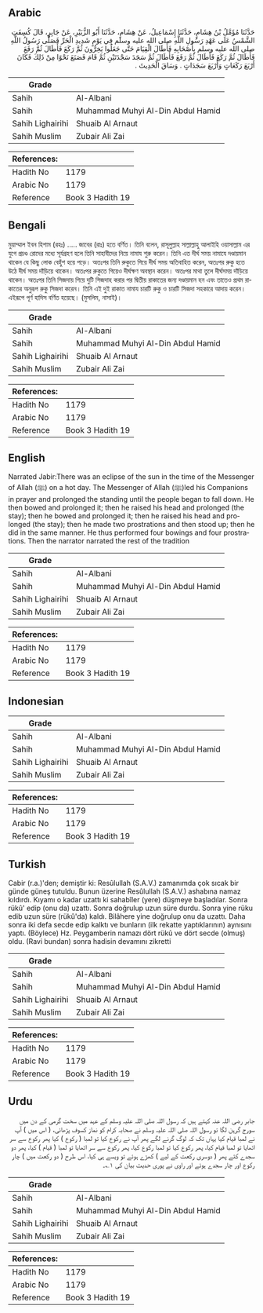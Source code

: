 ## Arabic


<div dir="rtl" lang="ar" style={{fontSize:'larger',backgroundColor:'#f8f9fa',padding:20}}>
حَدَّثَنَا مُؤَمَّلُ بْنُ هِشَامٍ، حَدَّثَنَا إِسْمَاعِيلُ، عَنْ هِشَامٍ، حَدَّثَنَا أَبُو الزُّبَيْرِ، عَنْ جَابِرٍ، قَالَ كُسِفَتِ الشَّمْسُ عَلَى عَهْدِ رَسُولِ اللَّهِ صلى الله عليه وسلم فِي يَوْمٍ شَدِيدِ الْحَرِّ فَصَلَّى رَسُولُ اللَّهِ صلى الله عليه وسلم بِأَصْحَابِهِ فَأَطَالَ الْقِيَامَ حَتَّى جَعَلُوا يَخِرُّونَ ثُمَّ رَكَعَ فَأَطَالَ ثُمَّ رَفَعَ فَأَطَالَ ثُمَّ رَكَعَ فَأَطَالَ ثُمَّ رَفَعَ فَأَطَالَ ثُمَّ سَجَدَ سَجْدَتَيْنِ ثُمَّ قَامَ فَصَنَعَ نَحْوًا مِنْ ذَلِكَ فَكَانَ أَرْبَعَ رَكَعَاتٍ وَأَرْبَعَ سَجَدَاتٍ ‏.‏ وَسَاقَ الْحَدِيثَ ‏.‏
</div>
<div style={{backgroundColor:'#f8f9fa',padding:20, marginBottom: 10}}><table> <thead> <tr> <th>Grade</th> <th></th> </tr> </thead> <tbody> <tr><td>Sahih</td><td>Al-Albani</td></tr><tr><td>Sahih</td><td>Muhammad Muhyi Al-Din Abdul Hamid</td></tr><tr><td>Sahih Lighairihi</td><td>Shuaib Al Arnaut</td></tr><tr><td>Sahih Muslim</td><td>Zubair Ali Zai</td></tr></tbody></table><table> <thead> <tr> <th>References:</th> <th></th> </tr> </thead> <tbody><tr><td>Hadith No</td><td>1179</td></tr><tr><td>Arabic No</td><td>1179</td></tr><tr><td>Reference</td><td>Book 3 Hadith 19</td></tr></tbody></table></div>

## Bengali


<div dir="ltr" lang="bn" style={{fontSize:'larger',backgroundColor:'#f8f9fa',padding:20}}>
মুয়াম্মাল ইবন হিশাম (রহঃ) ..... জাবের (রাঃ) হতে বর্ণিত। তিনি বলেন, রাসূলুল্লাহ সাল্লাল্লাহু আলাইহি ওয়াসাল্লাম এর যুগে প্রচণ্ড রোদের মধ্যে সূর্যগ্রহণ হলে তিনি সাহাবীদের নিয়ে নামায শুরু করেন। তিনি এত দীর্ঘ সময় নামাযে দণ্ডায়মান থাকেন যে কিছু লোক বেহুঁশ হয়ে পড়ে। অতঃপর তিনি রুকুতে গিয়ে দীর্ঘ সময় অতিবাহিত করেন, অতঃপর রুকু হতে উঠে দীর্ঘ সময় দাঁড়িয়ে থাকেন। অতঃপর রুকুতে গিয়েও দীর্ঘক্ষণ অবস্থান করেন। অতঃপর মাথা তুলে দীর্ঘসময় দাঁড়িয়ে থাকেন। অতঃপর তিনি সিজদায় গিয়ে দুটি সিজদাহ করার পর দ্বিতীয় রাকাতের জন্য দণ্ডায়মান হন এবং তাতেও প্রথম রাকাতের অনুরূপ রুকু সিজদা করেন। তিনি এই দুই রাকাত নামায চারটি রুকু ও চারটি সিজদা সহকারে আদায় করেন। এইরূপে পূর্ণ হাদিস বর্ণিত হয়েছে। (মুসলিম, নাসাই)।
</div>
<div style={{backgroundColor:'#f8f9fa',padding:20, marginBottom: 10}}><table> <thead> <tr> <th>Grade</th> <th></th> </tr> </thead> <tbody> <tr><td>Sahih</td><td>Al-Albani</td></tr><tr><td>Sahih</td><td>Muhammad Muhyi Al-Din Abdul Hamid</td></tr><tr><td>Sahih Lighairihi</td><td>Shuaib Al Arnaut</td></tr><tr><td>Sahih Muslim</td><td>Zubair Ali Zai</td></tr></tbody></table><table> <thead> <tr> <th>References:</th> <th></th> </tr> </thead> <tbody><tr><td>Hadith No</td><td>1179</td></tr><tr><td>Arabic No</td><td>1179</td></tr><tr><td>Reference</td><td>Book 3 Hadith 19</td></tr></tbody></table></div>

## English


<div dir="ltr" lang="en" style={{fontSize:'larger',backgroundColor:'#f8f9fa',padding:20}}>
Narrated Jabir:There was an eclipse of the sun in the time of the Messenger of Allah (ﷺ) on a hot day. The Messenger of Allah (ﷺ)led his Companions in prayer and prolonged the standing until the people began to fall down. He then bowed and prolonged it; then he raised his head and prolonged (the stay); then he bowed and prolonged it; then he raised his head and prolonged (the stay); then he made two prostrations and then stood up; then he did in the same manner. He thus performed four bowings and four prostrations. Then the narrator narrated the rest of the tradition
</div>
<div style={{backgroundColor:'#f8f9fa',padding:20, marginBottom: 10}}><table> <thead> <tr> <th>Grade</th> <th></th> </tr> </thead> <tbody> <tr><td>Sahih</td><td>Al-Albani</td></tr><tr><td>Sahih</td><td>Muhammad Muhyi Al-Din Abdul Hamid</td></tr><tr><td>Sahih Lighairihi</td><td>Shuaib Al Arnaut</td></tr><tr><td>Sahih Muslim</td><td>Zubair Ali Zai</td></tr></tbody></table><table> <thead> <tr> <th>References:</th> <th></th> </tr> </thead> <tbody><tr><td>Hadith No</td><td>1179</td></tr><tr><td>Arabic No</td><td>1179</td></tr><tr><td>Reference</td><td>Book 3 Hadith 19</td></tr></tbody></table></div>

## Indonesian


<div dir="ltr" lang="id" style={{fontSize:'larger',backgroundColor:'#f8f9fa',padding:20}}>

</div>
<div style={{backgroundColor:'#f8f9fa',padding:20, marginBottom: 10}}><table> <thead> <tr> <th>Grade</th> <th></th> </tr> </thead> <tbody> <tr><td>Sahih</td><td>Al-Albani</td></tr><tr><td>Sahih</td><td>Muhammad Muhyi Al-Din Abdul Hamid</td></tr><tr><td>Sahih Lighairihi</td><td>Shuaib Al Arnaut</td></tr><tr><td>Sahih Muslim</td><td>Zubair Ali Zai</td></tr></tbody></table><table> <thead> <tr> <th>References:</th> <th></th> </tr> </thead> <tbody><tr><td>Hadith No</td><td>1179</td></tr><tr><td>Arabic No</td><td>1179</td></tr><tr><td>Reference</td><td>Book 3 Hadith 19</td></tr></tbody></table></div>

## Turkish


<div dir="ltr" lang="tr" style={{fontSize:'larger',backgroundColor:'#f8f9fa',padding:20}}>
Cabir (r.a.)'den; demiştir ki: Resûlullah (S.A.V.) zamanımda çok sıcak bir günde güneş tutuldu. Bunun üzerine Resûlullah (S.A.V.) ashabına namaz kıldırdı. Kıyamı o kadar uzattı ki sahabîler (yere) düşmeye başladılar. Sonra rükû' edip (onu da) uzattı. Sonra doğrulup uzun süre durdu. Sonra yine rüku edib uzun süre (rükû'da) kaldı. Bilâhere yine doğrulup onu da uzattı. Daha sonra iki defa secde edip kalktı ve bunların (ilk rekatte yaptıklarının) aynısını yaptı. (Böylece) Hz. Peygamberin namazı dört rükû ve dört secde (olmuş) oldu. (Ravi bundan) sonra hadisin devamını zikretti
</div>
<div style={{backgroundColor:'#f8f9fa',padding:20, marginBottom: 10}}><table> <thead> <tr> <th>Grade</th> <th></th> </tr> </thead> <tbody> <tr><td>Sahih</td><td>Al-Albani</td></tr><tr><td>Sahih</td><td>Muhammad Muhyi Al-Din Abdul Hamid</td></tr><tr><td>Sahih Lighairihi</td><td>Shuaib Al Arnaut</td></tr><tr><td>Sahih Muslim</td><td>Zubair Ali Zai</td></tr></tbody></table><table> <thead> <tr> <th>References:</th> <th></th> </tr> </thead> <tbody><tr><td>Hadith No</td><td>1179</td></tr><tr><td>Arabic No</td><td>1179</td></tr><tr><td>Reference</td><td>Book 3 Hadith 19</td></tr></tbody></table></div>

## Urdu


<div dir="rtl" lang="ur" style={{fontSize:'larger',backgroundColor:'#f8f9fa',padding:20}}>
جابر رضی اللہ عنہ کہتے ہیں کہ رسول اللہ صلی اللہ علیہ وسلم کے عہد میں سخت گرمی کے دن میں سورج گرہن لگا تو رسول اللہ صلی اللہ علیہ وسلم نے صحابہ کرام کو نماز کسوف پڑھائی، ( اس میں ) آپ نے لمبا قیام کیا یہاں تک کہ لوگ گرنے لگے پھر آپ نے رکوع کیا تو لمبا ( رکوع ) کیا پھر رکوع سے سر اٹھایا تو لمبا قیام کیا، پھر رکوع کیا تو لمبا رکوع کیا، پھر رکوع سے سر اٹھایا تو لمبا ( قیام ) کیا، پھر دو سجدے کئے پھر ( دوسری رکعت کے لیے ) کھڑے ہوئے تو ویسے ہی کیا، اس طرح ( دو رکعت میں ) چار رکوع اور چار سجدے ہوئے اور راوی نے پوری حدیث بیان کی ۱؎۔
</div>
<div style={{backgroundColor:'#f8f9fa',padding:20, marginBottom: 10}}><table> <thead> <tr> <th>Grade</th> <th></th> </tr> </thead> <tbody> <tr><td>Sahih</td><td>Al-Albani</td></tr><tr><td>Sahih</td><td>Muhammad Muhyi Al-Din Abdul Hamid</td></tr><tr><td>Sahih Lighairihi</td><td>Shuaib Al Arnaut</td></tr><tr><td>Sahih Muslim</td><td>Zubair Ali Zai</td></tr></tbody></table><table> <thead> <tr> <th>References:</th> <th></th> </tr> </thead> <tbody><tr><td>Hadith No</td><td>1179</td></tr><tr><td>Arabic No</td><td>1179</td></tr><tr><td>Reference</td><td>Book 3 Hadith 19</td></tr></tbody></table></div>